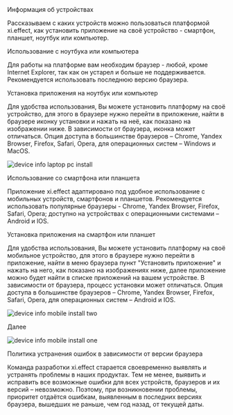 
<AnchorHeading type="h1" id="device-info">
  Информация об устройствах
</AnchorHeading>

Рассказываем с каких устройств можно пользоваться платформой xi.effect,
как установить приложение на своё устройство - смартфон, планшет, ноутбук или компьютер.

<AnchorHeading type="h2" id="laptop-pc-use">
  Использование с ноутбука или компьютера
</AnchorHeading>

Для работы на платформе вам необходим браузер - любой, кроме <Link href="https://ru.wikipedia.org/wiki/Internet_Explorer">Internet Explorer</Link>, так как он устарел и больше не поддерживается. Рекомендуется
использовать последнюю версию браузера.

<AnchorHeading type="h2" id="laptop-pc-install">
  Установка приложения на ноутбук или компьютер
</AnchorHeading>

Для удобства использования, Вы можете установить платформу на своё устройство, для этого в браузере нужно перейти
в <Link href="https://app.xieffect.ru/signin">приложение</Link>, найти в браузере иконку установки и нажать на неё, как показано на
изображении ниже. В зависимости от браузера, иконка может отличаться. Опция доступа в большинстве браузеров – Chrome, Yandex Browser, Firefox, Safari, Opera,
для операционных систем – Windows и MacOS.

<Image
  width={1510}
  height={903}
  src="/assets/markdown/work-begining/device-info-laptop-pc-install.png"
  alt="device info laptop pc install"
/>

<AnchorHeading type="h2" id="mobile-use">
  Использование со cмартфона или планшета
</AnchorHeading>

Приложение xi.effect адаптировано под удобное использование с мобильных устройств, смартфонов и планшетов.
Рекомендуется использовать популярные браузеры - Chrome, Yandex Browser, Firefox, Safari, Opera; доступно на устройствах с операционными системами – Android и IOS.

<AnchorHeading type="h2" id="mobile-install">
  Установка приложения на cмартфон или планшет
</AnchorHeading>

Для удобства использования, Вы можете установить платформу на своё мобильное устройство, для этого в браузере нужно перейти
в <Link href="https://app.xieffect.ru/signin">приложение</Link>, найти в меню браузера пункт "Установить приложение" и нажать на него, как показано на изображениях ниже, далее приложение можно будет найти в списке приложений на вашем устройстве. В зависимости от браузера, процесс установки может отличаться. Опция доступа в большинстве браузеров – Chrome, Yandex Browser, Firefox, Safari, Opera, для операционных систем – Android и IOS.

<Image
  width={540}
  height={1200}
  src="/assets/markdown/work-begining/device-info-mobile-install-two.png"
  alt="device info mobile install two"
/>

Далее

<Image
  width={540}
  height={1200}
  src="/assets/markdown/work-begining/device-info-mobile-install-one.png"
  alt="device info mobile install one"
/>

<AnchorHeading type="h2" id="bug-fix-policy">
  Политика устранения ошибок в зависимости от версии браузера
</AnchorHeading>

Команда разработки xi.effect старается своевременно выявлять и устранять проблемы в наших продуктах.
Тем не менее, выявить и исправить все возможные ошибки для всех устройств, браузеров и их версий – невозможно. Поэтому, при возникновении проблемы,
приоритет отдаётся ошибкам, выявленным в последних версиях браузера, вышедших не раньше, чем год назад, от текущей даты.
